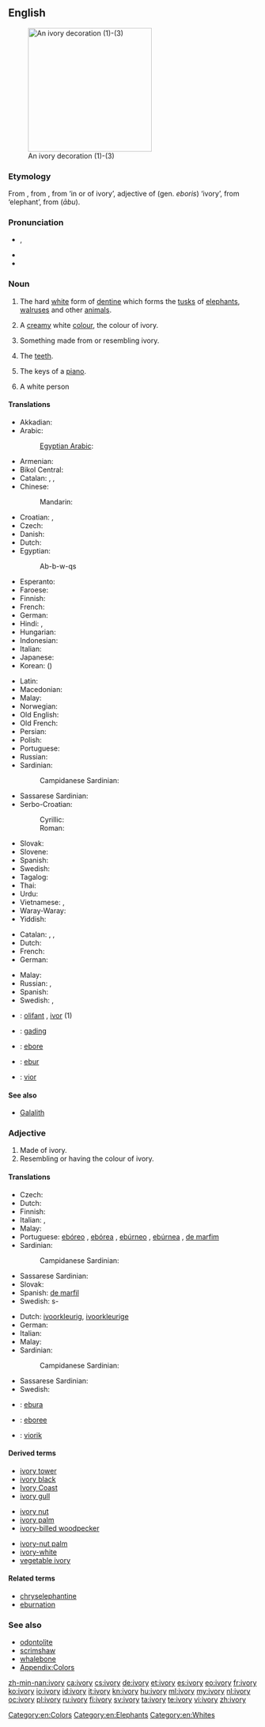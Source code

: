 ==English==
{{wikipedia}}
[[Image:Ivory_decoration.jpg|thumb|right|250px|An ivory decoration (1)-(3)]]

===Etymology===
From {{etyl|enm}} {{term|ivorie|lang=enm}}, from {{etyl|xno}} {{term|ivurie|lang=xno}}, from {{etyl|la}} {{term|eboreus|lang=la}} ‘in or of ivory’, adjective of {{term|ebur|lang=la}} (gen. ''eboris'') ‘ivory’, from {{etyl|cop}} {{rfscript|Coptic}} {{term|ebou}} ‘elephant’, from {{etyl|egy}} {{term|𓍋𓃀𓅱𓌟|tr=ȝbw|sc=Egyp}} (''ābu'').

===Pronunciation===
* {{IPA|/ˈaɪvəɹi/}}, {{X-SAMPA|/"aIv(@)ri/}}
* {{audio|En-us-ivory.ogg|Audio (US)}}
* {{hyphenation|i|vo|ry}}

===Noun===
{{en-noun|ivor|ies|-}}

# {{uncountable}} The hard [[white]] form of [[dentine]] which forms the [[tusk]]s of [[elephant]]s, [[walrus]]es and other [[animal]]s.
# A [[cream]]y white [[color|colour]], the colour of ivory.
#: {{color panel|FFFFF0}}
# Something made from or resembling ivory.
# {{context|collective singular or in plural}} The [[teeth]].
# {{context|collective singular or in plural}} The keys of a [[piano]].
# {{slang}} A white person

====Translations====
{{trans-top|material}}
* Akkadian: {{tø|akk|𒅗|tr=šinnu(m)|sc=Xsux}}
* Arabic: {{t|ar|عاج|m|tr=3aaj|sc=Arab}}
*: [[Egyptian Arabic]]: {{tø|arz|عاج|m|tr=ʕaag|sc=Arab}}
* Armenian: {{t|hy|փղոսկր|tr=p'ġoskr|sc=Armn}}
* Bikol Central: {{tø|bcl|gading}}
* Catalan: {{t|ca|ivori|m}}, {{t|ca|vori|m}}, {{t|ca|marfil|m}}
* Chinese:
*: Mandarin: {{t|zh|象牙|tr=xiàngyá|sc=Hani}}
* Croatian: {{t-|hr|slonovača|f|alt=slònovača}}, {{t-|hr|bjelokost|f|alt=bjȅlokōst}}
* Czech: {{t+|cs|slonovina|f}}
* Danish: {{t+|da|elfenben|n}}
* Dutch: {{t+|nl|ivoor|n}}
* Egyptian: {{tø|egy|ȝbw|alt=bw|sc=Egyp}}
*: <hiero>Ab-b-w-qs</hiero>
* Esperanto: {{t-|eo|eburo|xs=Esperanto}}
* Faroese: {{t|fo|fílabein|n}}
* Finnish: {{t+|fi|norsunluu}}
* French: {{t+|fr|ivoire|m}}
* German: {{t+|de|Elfenbein|n}}
* Hindi: {{t|hi|हाथीदांत|tr=hāthīdānt|sc=Deva}}, {{t|hi|हाथी दांत|tr=hāthī dānt|sc=Deva}}
* Hungarian: {{t+|hu|elefántcsont}}
* Indonesian: {{t|id|gading}}
* Italian: {{t+|it|avorio|m}}
* Japanese: {{t|ja|象牙|tr=ぞうげ, zōge|sc=Jpan}}
* Korean: {{t|ko|상아|tr=sang-a|sc=Kore}} ({{t|ko|象牙|sc=Kore}})
{{trans-mid}}
* Latin: {{t+|la|ebur|n}}
* Macedonian: {{t|mk|слонова коска|f|tr=slónova kóska}}
* Malay: {{t|ms|gading}}
* Norwegian: {{t-|no|elfenben}}
* Old English: {{t-|ang|elpendban|n|alt=elpendbān|xs=Old English}}
* Old French: {{tø|fro|olifan|m}}
* Persian: {{t|fa|عاج|tr='âj|sc=fa-Arab}}
* Polish: {{t+|pl|kość słoniowa|f}}
* Portuguese: {{t+|pt|marfim|m}}
* Russian: {{t|ru|слоновая кость|f|tr=slonóvaja kost’|sc=Cyrl}}
* Sardinian:
*: Campidanese Sardinian: {{tø|sro|marfilu}}
* Sassarese Sardinian: {{tø|sdc|aboriu}}
* Serbo-Croatian:
*: Cyrillic: {{t|sh|слоновача|f}}
*: Roman: {{t|sh|slonovača|f}}
* Slovak: {{t|sk|slonovina|f}}
* Slovene: {{t+|sl|slonovina|f}}
* Spanish: {{t+|es|marfil|m}}
* Swedish: {{t+|sv|elfenben|n}}
* Tagalog: {{t|tl|garing}}
* Thai: {{t|th|งาช้าง|tr=ngaa cháang|sc=Thai}}
* Urdu: {{t|ur|ہاتھی دانت|tr=hāthī dānt|sc=ur-Arab}}
* Vietnamese: {{t|vi|ngà voi}}, {{t|vi|ngà}}
* Waray-Waray: {{tø|war|gading}}
* Yiddish: {{t|yi|העלפאַנדביין|sc=Hebr}}
{{trans-bottom}}

{{trans-top|colour}}
* Catalan: {{t|ca|ivori}}, {{t|ca|vori}}, {{t|ca|marfil|m}}
* Dutch: {{t+|nl|ivoorkleur|f}}
* French: {{t|fr|ivoire}}
* German: {{t+|de|Elfenbein|n}}
{{trans-mid}}
* Malay: {{t|ms|gading}}
* Russian: {{t|ru|слоновая кость|f|tr=slonóvaja kost’|sc=Cyrl}}, {{t|ru|цвет слоновой кости|m|tr=cvet slonóvoj kósti|sc=Cyrl}}
* Spanish: {{t+|es|ebúrneo}}
* Swedish: {{t|sv|elfenbensfärg|c}}, {{t|sv|elfenbensvitt|n}}
{{trans-bottom}}

{{checktrans}}
<!--Remove this section once all of the translations below have been moved into the tables above.-->
* {{ttbc|br}}: [[olifant]] {{m}}, [[ivor]] {{m}} (1)
* {{ttbc|id}}: [[gading]]
* {{ttbc|ia}}: [[ebore]]
* {{ttbc|la}}: [[ebur]]
* {{ttbc|vo}}: [[vior]]

====See also====
* [[Galalith]]

===Adjective===
{{en-adj|-}}

# Made of ivory.
# Resembling or having the colour of ivory.

====Translations====
{{trans-top|made of ivory}}
* Czech: {{t-|cs|slonovinový|m}}
* Dutch: {{t-|nl|ivoren}}
* Finnish: {{t+|fi|norsunluinen}}
* Italian: {{t+|it|eburneo}}, {{t|it|avorio}}
* Malay: {{t|ms|gading}}
* Portuguese: [[ebóreo]] {{m}}, [[ebórea]] {{f}}, [[ebúrneo]] {{m}}, [[ebúrnea]] {{f}}, [[de marfim]]
* Sardinian:
*: Campidanese Sardinian: {{tø|sro|marfilu}}
{{trans-mid}}
* Sassarese Sardinian: {{tø|sdc|aboriu}}
* Slovak: {{t|sk|slonovinový}}
* Spanish: [[de marfil]]
* Swedish: {{t+|sv|elfenben}}s-
{{trans-bottom}}

{{trans-top|having colour of ivory}}
* Dutch: [[ivoorkleurig]], [[ivoorkleurige]]
* German: {{t+|de|elfenbeinfarben}}
* Italian: {{t+|it|eburneo}}
* Malay: {{t|ms|gading}}
* Sardinian:
*: Campidanese Sardinian: {{tø|sro|marfilu}}
{{trans-mid}}
* Sassarese Sardinian: {{tø|sdc|aboriu}}
* Swedish: {{t|sv|elfenbensfärgad}}
{{trans-bottom}}

{{checktrans}}
<!--Remove this section once all of the translations below have been moved into the tables above.-->
* {{ttbc|eo}}: [[ebura]]
* {{ttbc|ia}}: [[eboree]]
* {{ttbc|vo}}: [[viorik]]

====Derived terms====
{{top3}}
* [[ivory tower]]
* [[ivory black]]
* [[Ivory Coast]]
* [[ivory gull]]
{{mid3}}
* [[ivory nut]]
* [[ivory palm]]
* [[ivory-billed woodpecker]]
{{mid3}}
* [[ivory-nut palm]]
* [[ivory-white]]
* [[vegetable ivory]]
{{bottom}}

====Related terms====
* [[chryselephantine]]
* [[eburnation]]

===See also===
* [[odontolite]]
* [[scrimshaw]]
* [[whalebone]]
* [[Appendix:Colors]]

[[Category:en:Colors]]
[[Category:en:Elephants]]
[[Category:en:Whites]]

[[zh-min-nan:ivory]]
[[ca:ivory]]
[[cs:ivory]]
[[de:ivory]]
[[et:ivory]]
[[es:ivory]]
[[eo:ivory]]
[[fr:ivory]]
[[ko:ivory]]
[[io:ivory]]
[[id:ivory]]
[[it:ivory]]
[[kn:ivory]]
[[hu:ivory]]
[[ml:ivory]]
[[my:ivory]]
[[nl:ivory]]
[[oc:ivory]]
[[pl:ivory]]
[[ru:ivory]]
[[fi:ivory]]
[[sv:ivory]]
[[ta:ivory]]
[[te:ivory]]
[[vi:ivory]]
[[zh:ivory]]